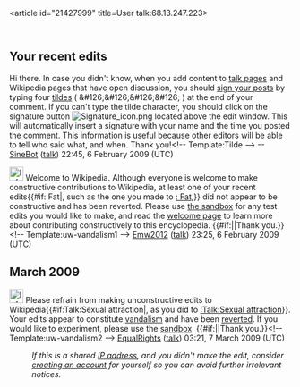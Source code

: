 <article id="21427999" title=User talk:68.13.247.223>
	<talkpage id="21427999" title="User talk:68.13.247.223">
==Your recent edits==

Hi there. In case you didn't know, when you add content to [[Wikipedia:Talk page|talk pages]] and Wikipedia pages that have open discussion, you should [[Wikipedia:Signatures|sign your posts]] by typing four [[tilde]]s  ( &amp;#126;&amp;#126;&amp;#126;&amp;#126; ) at the end of your comment.  If you can't type the tilde character, you should click on the signature button [[Image:Signature_icon.png]] located above the edit window.  This will automatically insert a signature with your name and the time you posted the comment. This information is useful because other editors will be able to tell who said what, and when. Thank you!&lt;!-- Template:Tilde --&gt; --[[User:SineBot|SineBot]] ([[User talk:SineBot|talk]]) 22:45, 6 February 2009 (UTC)

[[Image:Information.svg|25px]]  Welcome to Wikipedia. Although everyone is welcome to make constructive contributions to Wikipedia, at least one of your recent edits{{#if: Fat|, such as the one you made to [[: Fat]],}} did not appear to be constructive and has been reverted. Please use [[Wikipedia:Sandbox|the sandbox]] for any test edits you would like to make, and read the [[Wikipedia:Welcoming committee/Welcome to Wikipedia|welcome page]] to learn more about contributing constructively to this encyclopedia. {{#if:|{{{2}}}|Thank you.}}&lt;!-- Template:uw-vandalism1 --&gt; [[User:Emw2012|Emw2012]] ([[User talk:Emw2012|talk]]) 23:25, 6 February 2009 (UTC)

== March 2009 ==
[[Image:Information.svg|25px]] Please refrain from making unconstructive edits to Wikipedia{{#if:Talk:Sexual attraction|, as you did to [[:Talk:Sexual attraction]]}}. Your edits appear to constitute [[Wikipedia:Vandalism|vandalism]] and have been [[Help:Reverting|reverted]]. If you would like to experiment, please use the [[Wikipedia:Sandbox|sandbox]]. {{#if:|{{{2}}}|Thank you.}}&lt;!-- Template:uw-vandalism2 --&gt; [[User:EqualRights|EqualRights]] ([[User talk:EqualRights|talk]]) 03:21, 7 March 2009 (UTC)
:''If this is a shared [[IP address]], and you didn't make the edit, consider [[Wikipedia:Why create an account?|creating an account]] for yourself so you can avoid further irrelevant notices.''
	</talkpage>
</article>